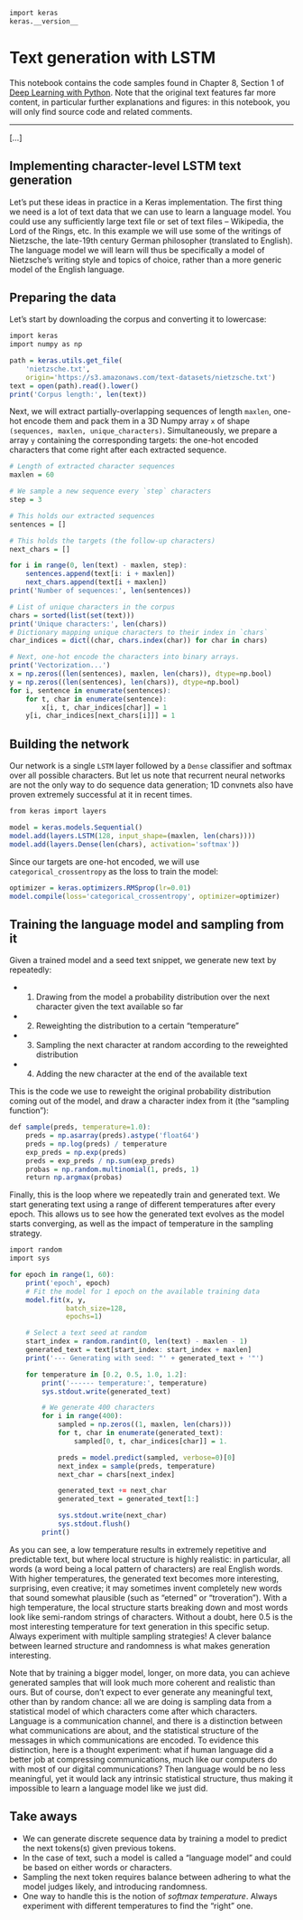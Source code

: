 ```r
import keras
keras.__version__
```

# Text generation with LSTM

This notebook contains the code samples found in Chapter 8, Section 1 of [Deep Learning with Python](https://www.manning.com/books/deep-learning-with-python?a_aid=keras&a_bid=76564dff). Note that the original text features far more content, in particular further explanations and figures: in this notebook, you will only find source code and related comments.

----

[...]

## Implementing character-level LSTM text generation


Let's put these ideas in practice in a Keras implementation. The first thing we need is a lot of text data that we can use to learn a 
language model. You could use any sufficiently large text file or set of text files -- Wikipedia, the Lord of the Rings, etc. In this 
example we will use some of the writings of Nietzsche, the late-19th century German philosopher (translated to English). The language model 
we will learn will thus be specifically a model of Nietzsche's writing style and topics of choice, rather than a more generic model of the 
English language.

## Preparing the data

Let's start by downloading the corpus and converting it to lowercase:

```r
import keras
import numpy as np

path = keras.utils.get_file(
    'nietzsche.txt',
    origin='https://s3.amazonaws.com/text-datasets/nietzsche.txt')
text = open(path).read().lower()
print('Corpus length:', len(text))
```

Next, we will extract partially-overlapping sequences of length `maxlen`, one-hot encode them and pack them in a 3D Numpy array `x` of 
shape `(sequences, maxlen, unique_characters)`. Simultaneously, we prepare a array `y` containing the corresponding targets: the one-hot 
encoded characters that come right after each extracted sequence.

```r
# Length of extracted character sequences
maxlen = 60

# We sample a new sequence every `step` characters
step = 3

# This holds our extracted sequences
sentences = []

# This holds the targets (the follow-up characters)
next_chars = []

for i in range(0, len(text) - maxlen, step):
    sentences.append(text[i: i + maxlen])
    next_chars.append(text[i + maxlen])
print('Number of sequences:', len(sentences))

# List of unique characters in the corpus
chars = sorted(list(set(text)))
print('Unique characters:', len(chars))
# Dictionary mapping unique characters to their index in `chars`
char_indices = dict((char, chars.index(char)) for char in chars)

# Next, one-hot encode the characters into binary arrays.
print('Vectorization...')
x = np.zeros((len(sentences), maxlen, len(chars)), dtype=np.bool)
y = np.zeros((len(sentences), len(chars)), dtype=np.bool)
for i, sentence in enumerate(sentences):
    for t, char in enumerate(sentence):
        x[i, t, char_indices[char]] = 1
    y[i, char_indices[next_chars[i]]] = 1
```

## Building the network

Our network is a single `LSTM` layer followed by a `Dense` classifier and softmax over all possible characters. But let us note that 
recurrent neural networks are not the only way to do sequence data generation; 1D convnets also have proven extremely successful at it in 
recent times.

```r
from keras import layers

model = keras.models.Sequential()
model.add(layers.LSTM(128, input_shape=(maxlen, len(chars))))
model.add(layers.Dense(len(chars), activation='softmax'))
```

Since our targets are one-hot encoded, we will use `categorical_crossentropy` as the loss to train the model:

```r
optimizer = keras.optimizers.RMSprop(lr=0.01)
model.compile(loss='categorical_crossentropy', optimizer=optimizer)
```

## Training the language model and sampling from it


Given a trained model and a seed text snippet, we generate new text by repeatedly:

* 1) Drawing from the model a probability distribution over the next character given the text available so far
* 2) Reweighting the distribution to a certain "temperature"
* 3) Sampling the next character at random according to the reweighted distribution
* 4) Adding the new character at the end of the available text

This is the code we use to reweight the original probability distribution coming out of the model, 
and draw a character index from it (the "sampling function"):

```r
def sample(preds, temperature=1.0):
    preds = np.asarray(preds).astype('float64')
    preds = np.log(preds) / temperature
    exp_preds = np.exp(preds)
    preds = exp_preds / np.sum(exp_preds)
    probas = np.random.multinomial(1, preds, 1)
    return np.argmax(probas)
```

Finally, this is the loop where we repeatedly train and generated text. We start generating text using a range of different temperatures 
after every epoch. This allows us to see how the generated text evolves as the model starts converging, as well as the impact of 
temperature in the sampling strategy.

```r
import random
import sys

for epoch in range(1, 60):
    print('epoch', epoch)
    # Fit the model for 1 epoch on the available training data
    model.fit(x, y,
              batch_size=128,
              epochs=1)

    # Select a text seed at random
    start_index = random.randint(0, len(text) - maxlen - 1)
    generated_text = text[start_index: start_index + maxlen]
    print('--- Generating with seed: "' + generated_text + '"')

    for temperature in [0.2, 0.5, 1.0, 1.2]:
        print('------ temperature:', temperature)
        sys.stdout.write(generated_text)

        # We generate 400 characters
        for i in range(400):
            sampled = np.zeros((1, maxlen, len(chars)))
            for t, char in enumerate(generated_text):
                sampled[0, t, char_indices[char]] = 1.

            preds = model.predict(sampled, verbose=0)[0]
            next_index = sample(preds, temperature)
            next_char = chars[next_index]

            generated_text += next_char
            generated_text = generated_text[1:]

            sys.stdout.write(next_char)
            sys.stdout.flush()
        print()
```

As you can see, a low temperature results in extremely repetitive and predictable text, but where local structure is highly realistic: in 
particular, all words (a word being a local pattern of characters) are real English words. With higher temperatures, the generated text 
becomes more interesting, surprising, even creative; it may sometimes invent completely new words that sound somewhat plausible (such as 
"eterned" or "troveration"). With a high temperature, the local structure starts breaking down and most words look like semi-random strings 
of characters. Without a doubt, here 0.5 is the most interesting temperature for text generation in this specific setup. Always experiment 
with multiple sampling strategies! A clever balance between learned structure and randomness is what makes generation interesting.

Note that by training a bigger model, longer, on more data, you can achieve generated samples that will look much more coherent and 
realistic than ours. But of course, don't expect to ever generate any meaningful text, other than by random chance: all we are doing is 
sampling data from a statistical model of which characters come after which characters. Language is a communication channel, and there is 
a distinction between what communications are about, and the statistical structure of the messages in which communications are encoded. To 
evidence this distinction, here is a thought experiment: what if human language did a better job at compressing communications, much like 
our computers do with most of our digital communications? Then language would be no less meaningful, yet it would lack any intrinsic 
statistical structure, thus making it impossible to learn a language model like we just did.


## Take aways

* We can generate discrete sequence data by training a model to predict the next tokens(s) given previous tokens.
* In the case of text, such a model is called a "language model" and could be based on either words or characters.
* Sampling the next token requires balance between adhering to what the model judges likely, and introducing randomness.
* One way to handle this is the notion of _softmax temperature_. Always experiment with different temperatures to find the "right" one.